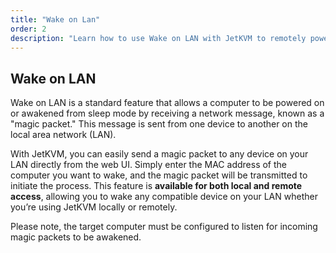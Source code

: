 ```yaml
---
title: "Wake on Lan"
order: 2
description: "Learn how to use Wake on LAN with JetKVM to remotely power on or wake up computers on your local network. Discover the convenience of sending magic packets from the web UI for both local and remote access."
---
```


## Wake on LAN

Wake on LAN is a standard feature that allows a computer to be powered on or awakened from sleep mode by receiving a network message, known as a "magic packet." This message is sent from one device to another on the local area network (LAN).

With JetKVM, you can easily send a magic packet to any device on your LAN directly from the web UI. Simply enter the MAC address of the computer you want to wake, and the magic packet will be transmitted to initiate the process.
This feature is **available for both local and remote access**, allowing you to wake any compatible device on your LAN whether you’re using JetKVM locally or remotely.

Please note, the target computer must be configured to listen for incoming magic packets to be awakened.
